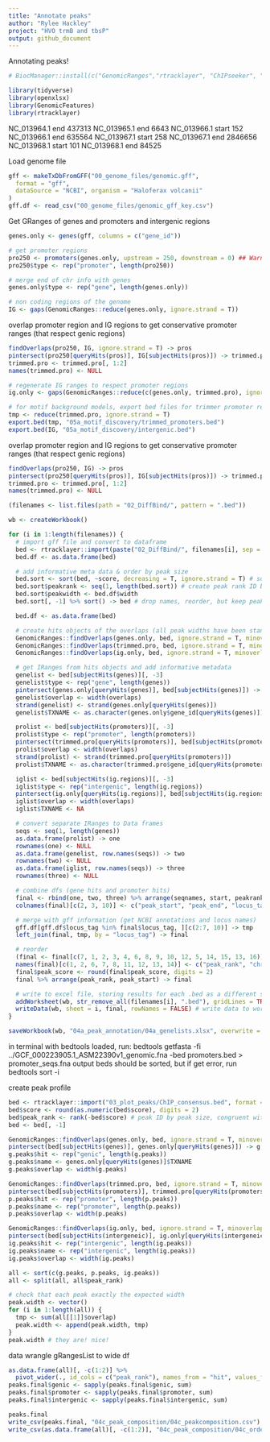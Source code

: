 ---
title: "Annotate peaks"
author: "Rylee Hackley"
project: "HVO trmB and tbsP"
output: github_document
---

Annotating peaks!
```{r, warning=FALSE, message=FALSE}
# BiocManager::install(c("GenomicRanges","rtracklayer", "ChIPseeker", "IRanges"))

library(tidyverse)
library(openxlsx)
library(GenomicFeatures)
library(rtracklayer)
```


NC_013964.1 end 437313
NC_013965.1 end 6643
NC_013966.1 start 152
NC_013966.1 end 635564
NC_013967.1 start 258
NC_013967.1 end 2846656
NC_013968.1 start 101
NC_013968.1 end 84525

Load genome file
```{r, message=FALSE}
gff <- makeTxDbFromGFF("00_genome_files/genomic.gff",
  format = "gff",
  dataSource = "NCBI", organism = "Haloferax volcanii"
)
gff.df <- read_csv("00_genome_files/genomic_gff_key.csv")
```

Get GRanges of genes and promoters and intergenic regions
```{r}
genes.only <- genes(gff, columns = c("gene_id"))

# get promoter regions
pro250 <- promoters(genes.only, upstream = 250, downstream = 0) ## Warning: this encroaches on nearby CDS
pro250$type <- rep("promoter", length(pro250))

# merge end of chr info with genes
genes.only$type <- rep("gene", length(genes.only))

# non coding regions of the genome
IG <- gaps(GenomicRanges::reduce(genes.only, ignore.strand = T))
```

overlap promoter region and IG regions to get conservative promoter ranges (that respect genic regions)
```{r}
findOverlaps(pro250, IG, ignore.strand = T) -> pros
pintersect(pro250[queryHits(pros)], IG[subjectHits(pros)]) -> trimmed.pro
trimmed.pro <- trimmed.pro[, 1:2]
names(trimmed.pro) <- NULL

# regenerate IG ranges to respect promoter regions
ig.only <- gaps(GenomicRanges::reduce(c(genes.only, trimmed.pro), ignore.strand = T))

# for motif background models, export bed files for trimmer promoter regions, and all non-coding regions
tmp <- reduce(trimmed.pro, ignore.strand = T)
export.bed(tmp, "05a_motif_discovery/trimmed_promoters.bed")
export.bed(IG, "05a_motif_discovery/intergenic.bed")
```

overlap promoter region and IG regions to get conservative promoter ranges (that respect genic regions)
```{r}
findOverlaps(pro250, IG) -> pros
pintersect(pro250[queryHits(pros)], IG[subjectHits(pros)]) -> trimmed.pro
trimmed.pro <- trimmed.pro[, 1:2]
names(trimmed.pro) <- NULL
```

```{r}
(filenames <- list.files(path = "02_DiffBind/", pattern = ".bed"))
```

```{r}
wb <- createWorkbook()

for (i in 1:length(filenames)) {
  # import gff file and convert to dataframe
  bed <- rtracklayer::import(paste("02_DiffBind/", filenames[i], sep = ""), format = "bed", )
  bed.df <- as.data.frame(bed)

  # add informative meta data & order by peak size
  bed.sort <- sort(bed, ~score, decreasing = T, ignore.strand = T) # sort by score
  bed.sort$peakrank <- seq(1, length(bed.sort)) # create peak rank ID by score
  bed.sort$peakwidth <- bed.df$width
  bed.sort[, -1] %>% sort() -> bed # drop names, reorder, but keep peak rank.

  bed.df <- as.data.frame(bed)

  # create hits objects of the overlaps (all peak widths have been standardizes to 300bp wide) adjusting the overlap requirement changes the stringency of my peak annotation.
  GenomicRanges::findOverlaps(genes.only, bed, ignore.strand = T, minoverlap = 1) -> genes
  GenomicRanges::findOverlaps(trimmed.pro, bed, ignore.strand = T, minoverlap = 1) -> promoters
  GenomicRanges::findOverlaps(ig.only, bed, ignore.strand = T, minoverlap = 1) -> ig.regions

  # get IRanges from hits objects and add informative metadata
  genelist <- bed[subjectHits(genes)][, -3]
  genelist$type <- rep("gene", length(genes))
  pintersect(genes.only[queryHits(genes)], bed[subjectHits(genes)]) -> overlaps
  genelist$overlap <- width(overlaps)
  strand(genelist) <- strand(genes.only[queryHits(genes)])
  genelist$TXNAME <- as.character(genes.only$gene_id[queryHits(genes)])

  prolist <- bed[subjectHits(promoters)][, -3]
  prolist$type <- rep("promoter", length(promoters))
  pintersect(trimmed.pro[queryHits(promoters)], bed[subjectHits(promoters)]) -> overlaps
  prolist$overlap <- width(overlaps)
  strand(prolist) <- strand(trimmed.pro[queryHits(promoters)])
  prolist$TXNAME <- as.character(trimmed.pro$gene_id[queryHits(promoters)])

  iglist <- bed[subjectHits(ig.regions)][, -3]
  iglist$type <- rep("intergenic", length(ig.regions))
  pintersect(ig.only[queryHits(ig.regions)], bed[subjectHits(ig.regions)]) -> overlaps
  iglist$overlap <- width(overlaps)
  iglist$TXNAME <- NA

  # convert separate IRanges to Data frames
  seqs <- seq(1, length(genes))
  as.data.frame(prolist) -> one
  rownames(one) <- NULL
  as.data.frame(genelist, row.names(seqs)) -> two
  rownames(two) <- NULL
  as.data.frame(iglist, row.names(seqs)) -> three
  rownames(three) <- NULL

  # combine dfs (gene hits and promoter hits)
  final <- rbind(one, two, three) %>% arrange(seqnames, start, peakrank)
  colnames(final)[c(2, 3, 10)] <- c("peak_start", "peak_end", "locus_tag")

  # merge with gff information (get NCBI annotations and locus names)
  gff.df[gff.df$locus_tag %in% final$locus_tag, ][c(2:7, 10)] -> tmp
  left_join(final, tmp, by = "locus_tag") -> final

  # reorder
  (final <- final[c(7, 1, 2, 3, 4, 6, 8, 9, 10, 12, 5, 14, 15, 13, 16)])
  names(final)[c(1, 2, 6, 7, 8, 11, 12, 13, 14)] <- c("peak_rank", "chr", "peak_score", "overlap_feature", "overlap_length", "feature_strand", "feature_start", "feature_end", "feature_length")
  final$peak_score <- round(final$peak_score, digits = 2)
  final %>% arrange(peak_rank, peak_start) -> final

  # write to excel file, storing results for each .bed as a different sheet
  addWorksheet(wb, str_remove_all(filenames[i], ".bed"), gridLines = TRUE) # Add a worksheet
  writeData(wb, sheet = i, final, rowNames = FALSE) # write data to worksheet i
}

saveWorkbook(wb, "04a_peak_annotation/04a_genelists.xlsx", overwrite = TRUE)
```
in terminal with bedtools loaded, run:
bedtools getfasta -fi ../GCF_000223905.1_ASM22390v1_genomic.fna -bed promoters.bed > promoter_seqs.fna
output beds should be sorted, but if get error, run bedtools sort -i <BED>

create peak profile
```{r}
bed <- rtracklayer::import("03_plot_peaks/ChIP_consensus.bed", format = "bed", )
bed$score <- round(as.numeric(bed$score), digits = 2)
bed$peak_rank <- rank(-bed$score) # peak ID by peak size, congruent with other analysis
bed <- bed[, -1]

GenomicRanges::findOverlaps(genes.only, bed, ignore.strand = T, minoverlap = 0) -> genes
pintersect(bed[subjectHits(genes)], genes.only[queryHits(genes)]) -> g.peaks
g.peaks$hit <- rep("genic", length(g.peaks))
g.peaks$name <- genes.only[queryHits(genes)]$TXNAME
g.peaks$overlap <- width(g.peaks)

GenomicRanges::findOverlaps(trimmed.pro, bed, ignore.strand = T, minoverlap = 0) -> promoters
pintersect(bed[subjectHits(promoters)], trimmed.pro[queryHits(promoters)]) -> p.peaks
p.peaks$hit <- rep("promoter", length(p.peaks))
p.peaks$name <- rep("promoter", length(p.peaks))
p.peaks$overlap <- width(p.peaks)

GenomicRanges::findOverlaps(ig.only, bed, ignore.strand = T, minoverlap = 0) -> intergeneic
pintersect(bed[subjectHits(intergeneic)], ig.only[queryHits(intergeneic)]) -> ig.peaks
ig.peaks$hit <- rep("intergenic", length(ig.peaks))
ig.peaks$name <- rep("intergenic", length(ig.peaks))
ig.peaks$overlap <- width(ig.peaks)

all <- sort(c(g.peaks, p.peaks, ig.peaks))
all <- split(all, all$peak_rank)

# check that each peak exactly the expected width
peak.width <- vector()
for (i in 1:length(all)) {
  tmp <- sum(all[[1]]$overlap)
  peak.width <- append(peak.width, tmp)
}
peak.width # they are! nice!
```

data wrangle gRangesList to wide df
```{r, warning=FALSE}
as.data.frame(all)[, -c(1:2)] %>%
  pivot_wider(., id_cols = c("peak_rank"), names_from = "hit", values_from = "overlap") -> peaks.final
peaks.final$genic <- sapply(peaks.final$genic, sum)
peaks.final$promoter <- sapply(peaks.final$promoter, sum)
peaks.final$intergenic <- sapply(peaks.final$intergenic, sum)

peaks.final
write_csv(peaks.final, "04c_peak_composition/04c_peakcomposition.csv")
write_csv(as.data.frame(all)[, -c(1:2)], "04c_peak_composition/04c_ordered_peakcomp.csv")
```
